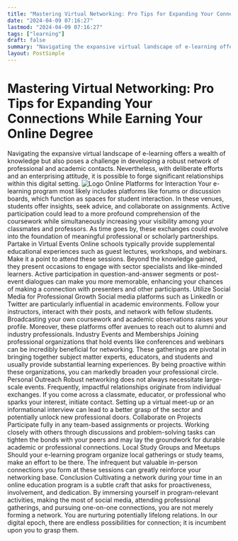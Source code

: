 ```yaml
---
title: "Mastering Virtual Networking: Pro Tips for Expanding Your Connections While Earning Your Online Degree"
date: "2024-04-09 07:16:27"
lastmod: "2024-04-09 07:16:27"
tags: ["learning"]
draft: false
summary: "Navigating the expansive virtual landscape of e-learning offers a wealth of knowledge but also poses a challenge in developing a robust network of professional and academic contacts. Nevertheless, with deliberate efforts and an enterprising attitude, it is possible to forge significant relationships within this digital setting."
layout: PostSimple
---
```

# Mastering Virtual Networking: Pro Tips for Expanding Your Connections While Earning Your Online Degree
Navigating the expansive virtual landscape of e-learning offers a wealth of knowledge but also poses a challenge in developing a robust network of professional and academic contacts. Nevertheless, with deliberate efforts and an enterprising attitude, it is possible to forge significant relationships within this digital setting.
<img alt="Logo" src="https://cdn.seniorsselection.com/src_image/21b1ad6a368196425ccf3f62f3299447.webp"/>
Online Platforms for Interaction
Your e-learning program most likely includes platforms like forums or discussion boards, which function as spaces for student interaction. In these venues, students offer insights, seek advice, and collaborate on assignments. Active participation could lead to a more profound comprehension of the coursework while simultaneously increasing your visibility among your classmates and professors. As time goes by, these exchanges could evolve into the foundation of meaningful professional or scholarly partnerships.
Partake in Virtual Events
Online schools typically provide supplemental educational experiences such as guest lectures, workshops, and webinars. Make it a point to attend these sessions. Beyond the knowledge gained, they present occasions to engage with sector specialists and like-minded learners. Active participation in question-and-answer segments or post-event dialogues can make you more memorable, enhancing your chances of making a connection with presenters and other participants.
Utilize Social Media for Professional Growth
Social media platforms such as LinkedIn or Twitter are particularly influential in academic environments. Follow your instructors, interact with their posts, and network with fellow students. Broadcasting your own coursework and academic observations raises your profile. Moreover, these platforms offer avenues to reach out to alumni and industry professionals.
Industry Events and Memberships
Joining professional organizations that hold events like conferences and webinars can be incredibly beneficial for networking. These gatherings are pivotal in bringing together subject matter experts, educators, and students and usually provide substantial learning experiences. By being proactive within these organizations, you can markedly broaden your professional circle.
Personal Outreach
Robust networking does not always necessitate large-scale events. Frequently, impactful relationships originate from individual exchanges. If you come across a classmate, educator, or professional who sparks your interest, initiate contact. Setting up a virtual meet-up or an informational interview can lead to a better grasp of the sector and potentially unlock new professional doors.
Collaborate on Projects
Participate fully in any team-based assignments or projects. Working closely with others through discussions and problem-solving tasks can tighten the bonds with your peers and may lay the groundwork for durable academic or professional connections.
Local Study Groups and Meetups
Should your e-learning program organize local gatherings or study teams, make an effort to be there. The infrequent but valuable in-person connections you form at these sessions can greatly reinforce your networking base.
Conclusion
Cultivating a network during your time in an online education program is a subtle craft that asks for proactiveness, involvement, and dedication. By immersing yourself in program-relevant activities, making the most of social media, attending professional gatherings, and pursuing one-on-one connections, you are not merely forming a network. You are nurturing potentially lifelong relations. In our digital epoch, there are endless possibilities for connection; it is incumbent upon you to grasp them.
        